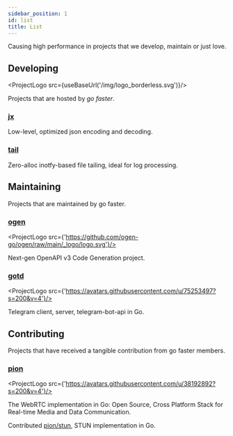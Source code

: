 ```yaml
---
sidebar_position: 1
id: list
title: List
---
```


Causing high performance in projects that we develop, maintain or just love.

## Developing


<ProjectLogo src={useBaseUrl('/img/logo_borderless.svg')}/>

Projects that are hosted by _go faster_.

### [jx](https://github.com/go-faster/jx)
Low-level, optimized json encoding and decoding.
### [tail](https://github.com/go-faster/tail)
Zero-alloc inotfy-based file tailing, ideal for log processing.

## Maintaining

Projects that are maintained by go faster.

### [ogen](https://github.com/ogen-go/ogen)

<ProjectLogo src={'https://github.com/ogen-go/ogen/raw/main/_logo/logo.svg'}/>

Next-gen OpenAPI v3 Code Generation project.

### [gotd](https://github.com/gotd/td)

<ProjectLogo src={'https://avatars.githubusercontent.com/u/75253497?s=200&v=4'}/>

Telegram client, server, telegram-bot-api in Go.

## Contributing

Projects that have received a tangible contribution from go faster members.

### [pion](https://github.com/orgs/pion)

<ProjectLogo src={'https://avatars.githubusercontent.com/u/38192892?s=200&v=4'}/>

The WebRTC implementation in Go: Open Source, Cross Platform Stack for Real-time Media and Data Communication.

Contributed [pion/stun](https://github.com/pion/stun), STUN implementation in Go.
